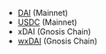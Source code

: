 - [DAI](https://etherscan.io/token/0x6b175474e89094c44da98b954eedeac495271d0f) (Mainnet)
- [USDC](https://etherscan.io/token/0xA0b86991c6218b36c1d19D4a2e9Eb0cE3606eB48) (Mainnet)
- xDAI (Gnosis Chain)
- [wxDAI](https://www.blockscout.com/xdai/mainnet/token/0xe91D153E0b41518A2Ce8Dd3D7944Fa863463a97d/token-transfers) (Gnosis Chain)